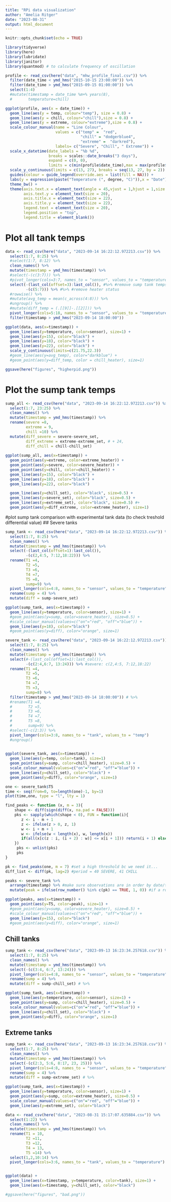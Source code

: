 ```yaml
---
title: "RPi data visualization"
author: "Amelia Ritger"
date: "2023-08-31"
output: html_document
---
```


```r
knitr::opts_chunk$set(echo = TRUE)

library(tidyverse)
library(here)
library(lubridate)
library(janitor)
library(quantmod) # to calculate frequency of oscillation
```

```r
profile <- read_csv(here("data", "mhw_profile_final.csv")) %>%
  filter(date_time < ymd_hms("2015-10-15 23:00:00")) %>%
  filter(date_time > ymd_hms("2015-09-15 01:00:00")) %>%
  select(1:4)
  #mutate(timestamp = date_time %m+% years(8),
  #       temperature=chill)

ggplot(profile, aes(x = date_time)) +
  geom_line(aes(y = temp, colour="temp"), size = 0.8) +
  geom_line(aes(y = chill, colour="chill"),size = 0.8) +
  geom_line(aes(y = extreme, colour="extreme"),size = 0.8) +
  scale_colour_manual(name = "Line Colour",
                      values = c("temp" =  "red",
                                 "chill" = "dodgerblue4", 
                                 "extreme" =  "darkred"),
                      labels= c("Severe", "Chill", " Extreme")) +
  scale_x_datetime(date_labels = "%b %d",
                   breaks = scales::date_breaks("3 days"),
                   expand = c(0, 0),
                   limits = c(min(profile$date_time),max = max(profile$date_time))) +
  scale_y_continuous(limits = c(13, 27), breaks = seq(13, 27, by = 2)) +
  guides(colour = guide_legend(override.aes = list(fill = NA))) +
  labs(y = expression(paste("Temperature (", degree, "C)")),x = "Date") +
  theme_bw() +
  theme(axis.text.x = element_text(angle = 45,vjust = 1,hjust = 1,size = 20),
        axis.text.y = element_text(size = 20),
        axis.title.x = element_text(size = 22),
        axis.title.y = element_text(size = 22),
        legend.text = element_text(size = 20),
        legend.position = "top",
        legend.title = element_blank())

```

# Plot all tank temps
```r
data <- read_csv(here("data", "2023-09-14 16:22:12.972213.csv")) %>%
  select(1:7, 8:25) %>%
  #select(1:7, 8:12) %>%
  clean_names() %>%
  mutate(timestamp = ymd_hms(timestamp)) %>%
  #select(-(c(3:7))) %>%
  #pivot_longer(cols=3:7, names_to = "sensor", values_to = "temperature") #5:19
  select(-(last_col(offset=3):last_col()), #%>% #remove sump tank temps
         -(c(5:7))) %>% #%>% #remove heater status
  #rowwise() %>%
  #mutate(avg_temp = mean(c_across(4:8))) %>%
  #ungroup() %>%
  #mutate(diff_temp = (.[[9]]-.[[2]])) %>%
  pivot_longer(cols=5:18, names_to = "sensor", values_to = "temperature")  %>%
  filter(timestamp > ymd_hms("2023-09-14 18:00:00"))

ggplot(data, aes(x=timestamp)) +
  geom_line(aes(y=temperature, color=sensor), size=1) +
  geom_line(aes(y=15), color="black") +
  geom_line(aes(y=18), color="black") +
  geom_line(aes(y=22), color="black") +
  scale_y_continuous(limits=c(21.75,22.3))
  #geom_line(aes(y=avg_temp), color="darkblue") +
  #geom_point(aes(y=diff_temp, color = chill_heater), size=1)

ggsave(here("figures", "higherpid.png"))
```

# Plot the sump tank temps
```r
sump_all <- read_csv(here("data", "2023-09-14 16:22:12.972213.csv")) %>%
  select(1:7, 23:25) %>%
  clean_names() %>%
  mutate(timestamp = ymd_hms(timestamp)) %>%
  rename(severe =8,
         extreme = 9,
         chill =10) %>%
  mutate(diff_severe = severe-severe_set,
         diff_extreme = extreme-extreme_set, # + 24,
         diff_chill = chill-chill_set)
  
ggplot(sump_all, aes(x=timestamp)) +
  geom_point(aes(y=extreme, color=extreme_heater)) +
  geom_point(aes(y=severe, color=severe_heater)) +
  geom_point(aes(y=chill, color=chill_heater)) +
  geom_line(aes(y=15), color="black") +
  geom_line(aes(y=18), color="black") +
  geom_line(aes(y=22), color="black")

  geom_line(aes(y=chill_set), color="black", size=0.5) +
  geom_line(aes(y=severe_set), color="black", size=0.5) +
  geom_line(aes(y=extreme_set), color="black", size=0.5) #+
  geom_point(aes(y=diff_extreme, color=extreme_heater), size=1)

```

#plot sump tank comparison with experimental tank data (to check treshold differential value)
## Severe tanks
```r
sump_tank <- read_csv(here("data", "2023-09-14 16:22:12.972213.csv")) %>%
  select(1:7, 8:25) %>%
  clean_names() %>%
  mutate(timestamp = ymd_hms(timestamp)) %>%
  select(-(last_col(offset=1):last_col()),
         -(c(2,4:5, 7:12,18:22))) %>%
  rename(T1 =4,
         T2 =5,
         T3 =6,
         T4 =7,
         T5 =8,
         sump=9) %>%
  pivot_longer(cols=4:8, names_to = "sensor", values_to = "temperature") %>%
  rename(sump = 4) %>%
  mutate(diff = sump-severe_set)

ggplot(sump_tank, aes(x=timestamp)) +
  geom_line(aes(y=temperature, color=sensor), size=1) +
  #geom_point(aes(y=sump, color=severe_heater), size=0.5) +
  #scale_colour_manual(values=c("on"="red", "off"="blue")) +
  geom_line(aes(y=18), color="black")
  #geom_point(aes(y=diff), color="orange", size=1)
```


```r
severe_tank <- read_csv(here("data", "2023-09-14 16:22:12.972213.csv")) %>%
  select(1:7, 8:25) %>%
  clean_names() %>%
  mutate(timestamp = ymd_hms(timestamp)) %>%
  select(#-(last_col(offset=1):last_col()),
         -(c(2:4,6:7, 13:24))) %>% #severe: c(2,4:5, 7:12,18:22)
  rename(T1 =4,
         T2 =5,
         T3 =6,
         T4 =7,
         T5 =3,
         sump=8) %>%
  filter(timestamp > ymd_hms("2023-09-14 18:00:00")) # %>%
  #rename(T1 =4,
  #       T2 =5,
  #       T3 =6,
  #       T4 =7,
  #       T5 =8,
  #       sump=9) %>%
  #select(-c(2:3)) %>%
  pivot_longer(cols=3:8, names_to = "tank", values_to = "temp")
  #ungroup()
  

ggplot(severe_tank, aes(x=timestamp)) +
  geom_line(aes(y=temp, color=tank), size=1)
  geom_point(aes(y=sump, color=chill_heater), size=0.5) +
  scale_colour_manual(values=c("on"="red", "off"="blue")) +
  geom_line(aes(y=chill_set), color="black") +
  geom_point(aes(y=diff), color="orange", size=1)

one <- severe_tank$T5
time <- seq(from=0, to=length(one)-1, by=1)
plot(time,one, type = "l", lty = 1)

find_peaks <- function (x, m = 3){
    shape <- diff(sign(diff(x, na.pad = FALSE)))
    pks <- sapply(which(shape < 0), FUN = function(i){
       z <- i - m + 1
       z <- ifelse(z > 0, z, 1)
       w <- i + m + 1
       w <- ifelse(w < length(x), w, length(x))
       if(all(x[c(z : i, (i + 2) : w)] <= x[i + 1])) return(i + 1) else return(numeric(0))
    })
     pks <- unlist(pks)
     pks
}

pk <- find_peaks(one, m = 7) #set a high threshold bc we need it...
diff_list <- diff(pk, lag=2) #period = 40 SEVERE, 41 CHILL

peaks <- severe_tank %>%
  arrange(timestamp) %>% #make sure observations are in order by date/time
  mutate(peak = ifelse(row_number() %in% c(pk) == TRUE, 1, 0)) #if a row ID matches the row ID found by find_peaks, then call it "1" (if not, "0")

ggplot(peaks, aes(x=timestamp)) +
  geom_point(aes(y=T5, color=peak), size=1) +
  #geom_point(aes(y=sump, color=severe_heater), size=0.5) +
  #scale_colour_manual(values=c("on"="red", "off"="blue")) +
  geom_line(aes(y=15), color="black")
  #geom_point(aes(y=diff), color="orange", size=1)
```


## Chill tanks
```r
sump_tank <- read_csv(here("data", "2023-09-13 16:23:34.257618.csv")) %>%
  select(1:7, 8:25) %>%
  clean_names() %>%
  mutate(timestamp = ymd_hms(timestamp)) %>%
  select(-(c(3:4, 6:7, 13:24))) %>%
  pivot_longer(cols=4:8, names_to = "sensor", values_to = "temperature") %>%
  rename(sump = 4) %>%
  mutate(diff = sump-chill_set) # %>%

ggplot(sump_tank, aes(x=timestamp)) +
  geom_line(aes(y=temperature, color=sensor), size=1) +
  geom_point(aes(y=sump, color=chill_heater), size=0.5) +
  scale_colour_manual(values=c("on"="red", "off"="blue")) +
  geom_line(aes(y=chill_set), color="black") +
  geom_point(aes(y=diff), color="orange", size=1)
```

## Extreme tanks
```r
sump_tank <- read_csv(here("data", "2023-09-13 16:23:34.257618.csv")) %>%
  select(1:7, 8:25) %>%
  clean_names() %>%
  mutate(timestamp = ymd_hms(timestamp)) %>%
  select(-(c(2:3, 5:6, 8:17, 23, 25))) %>%
  pivot_longer(cols=4:8, names_to = "sensor", values_to = "temperature") %>%
  rename(sump = 4) %>%
  mutate(diff = sump-extreme_set) # %>%

ggplot(sump_tank, aes(x=timestamp)) +
  geom_line(aes(y=temperature, color=sensor), size=1) +
  geom_point(aes(y=sump, color=extreme_heater), size=0.5) +
  scale_colour_manual(values=c("on"="red", "off"="blue")) +
  geom_line(aes(y=extreme_set), color="black") 
```

```r
data <- read_csv(here("data", "2023-08-31 15:17:07.635884.csv")) %>%
  select(1:22) %>%
  clean_names() %>%
  mutate(timestamp = ymd_hms(timestamp)) %>%
  rename(T1 = 10,
         T2 =11,
         T3 =12,
         T4 = 13,
         T5 =14) %>%
  select(1,2,10:14) %>%
  pivot_longer(cols=3:6, names_to = "tank", values_to = "temperature")


ggplot(data) +
  geom_line(aes(x=timestamp, y=temperature, color=tank), size=1) +
  geom_line(aes(x=timestamp, y=chill_set), color="black")

#ggsave(here("figures", "bad.png"))
```


